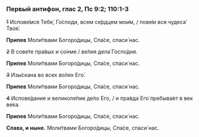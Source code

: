 ### Первый антифон, глас 2, Пс 9:2; 110:1-3

~~1~~ Испове́мся Тебе́, Го́споди, всем се́рдцем мои́м, / пове́м вся чудеса́ Твоя́.

**Припев** Моли́твами Богоро́дицы, Спа́се, спаси́ нас.

~~2~~ В сове́те пра́вых и со́нме / ве́лия дела́ Госпо́дня.

**Припев** Моли́твами Богоро́дицы, Спа́се, спаси́ нас.

~~3~~ Изы́скана во всех во́лях Его́.

**Припев** Моли́твами Богоро́дицы, Спа́се, спаси́ нас.

~~4~~ Испове́дание и великоле́пие де́ло Его, / и пра́вда Его́ пребыва́ет в век ве́ка.

**Припев** Моли́твами Богоро́дицы, Спа́се, спаси́ нас.

**Слава, и ныне.** Моли́твами Богоро́дицы, Спа́се, спаси́ нас.
